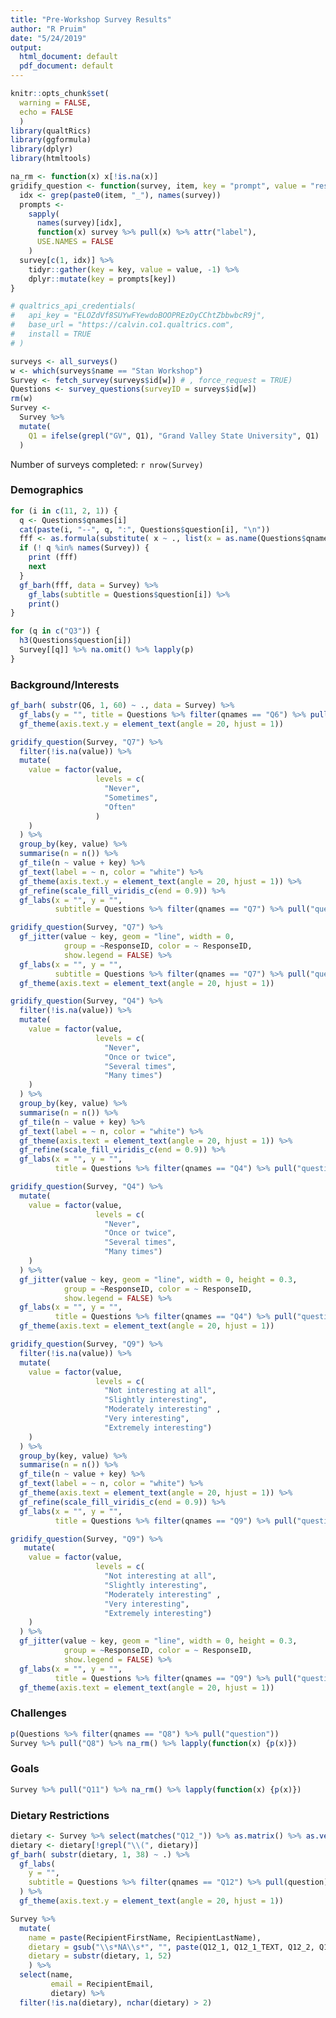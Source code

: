 ```yaml
---
title: "Pre-Workshop Survey Results"
author: "R Pruim"
date: "5/24/2019"
output:
  html_document: default
  pdf_document: default
---
```


```r
knitr::opts_chunk$set(
  warning = FALSE,
  echo = FALSE
  )
library(qualtRics)
library(ggformula)
library(dplyr)
library(htmltools)
```

```r

na_rm <- function(x) x[!is.na(x)]
gridify_question <- function(survey, item, key = "prompt", value = "response") {
  idx <- grep(paste0(item, "_"), names(survey))
  prompts <- 
    sapply(
      names(survey)[idx],
      function(x) survey %>% pull(x) %>% attr("label"),
      USE.NAMES = FALSE
    )
  survey[c(1, idx)] %>% 
    tidyr::gather(key = key, value = value, -1) %>%
    dplyr::mutate(key = prompts[key])
}
```

```r
# qualtrics_api_credentials(
#   api_key = "ELOZdVf8SUYwFYewdoBOOPREzOyCChtZbbwbcR9j",
#   base_url = "https://calvin.co1.qualtrics.com",
#   install = TRUE
# )
```

```r
surveys <- all_surveys()
w <- which(surveys$name == "Stan Workshop")
Survey <- fetch_survey(surveys$id[w]) # , force_request = TRUE)
Questions <- survey_questions(surveyID = surveys$id[w])
rm(w)
Survey <-
  Survey %>% 
  mutate(
    Q1 = ifelse(grepl("GV", Q1), "Grand Valley State University", Q1)
  )
```

Number of surveys completed: `r nrow(Survey)`

### Demographics

```r
for (i in c(11, 2, 1)) {
  q <- Questions$qnames[i]
  cat(paste(i, "--", q, ":", Questions$question[i], "\n"))
  fff <- as.formula(substitute( x ~ ., list(x = as.name(Questions$qnames[i]))))
  if (! q %in% names(Survey)) {
    print (fff)
    next
  }
  gf_barh(fff, data = Survey) %>%
    gf_labs(subtitle = Questions$question[i]) %>%
    print()
}
```

```r
for (q in c("Q3")) {
  h3(Questions$question[i])
  Survey[[q]] %>% na.omit() %>% lapply(p)
}
```

### Background/Interests

```r
gf_barh( substr(Q6, 1, 60) ~ ., data = Survey) %>% 
  gf_labs(y = "", title = Questions %>% filter(qnames == "Q6") %>% pull("question")) %>% 
  gf_theme(axis.text.y = element_text(angle = 20, hjust = 1)) 
```

```r
gridify_question(Survey, "Q7") %>% 
  filter(!is.na(value)) %>%
  mutate(
    value = factor(value,
                   levels = c(
                     "Never",
                     "Sometimes",
                     "Often"
                   )
    )
  ) %>%
  group_by(key, value) %>%
  summarise(n = n()) %>%
  gf_tile(n ~ value + key) %>% 
  gf_text(label = ~ n, color = "white") %>%
  gf_theme(axis.text.y = element_text(angle = 20, hjust = 1)) %>%
  gf_refine(scale_fill_viridis_c(end = 0.9)) %>%
  gf_labs(x = "", y = "", 
          subtitle = Questions %>% filter(qnames == "Q7") %>% pull("question"))

gridify_question(Survey, "Q7") %>% 
  gf_jitter(value ~ key, geom = "line", width = 0, 
            group = ~ResponseID, color = ~ ResponseID,
            show.legend = FALSE) %>%
  gf_labs(x = "", y = "", 
          subtitle = Questions %>% filter(qnames == "Q7") %>% pull("question")) %>%
  gf_theme(axis.text = element_text(angle = 20, hjust = 1))
```

```r
gridify_question(Survey, "Q4") %>% 
  filter(!is.na(value)) %>%
  mutate(
    value = factor(value,
                   levels = c(
                     "Never",
                     "Once or twice",
                     "Several times",
                     "Many times")
    )
  ) %>%
  group_by(key, value) %>%
  summarise(n = n()) %>%
  gf_tile(n ~ value + key) %>% 
  gf_text(label = ~ n, color = "white") %>%
  gf_theme(axis.text = element_text(angle = 20, hjust = 1)) %>%
  gf_refine(scale_fill_viridis_c(end = 0.9)) %>%
  gf_labs(x = "", y = "", 
          title = Questions %>% filter(qnames == "Q4") %>% pull("question"))

gridify_question(Survey, "Q4") %>% 
  mutate(
    value = factor(value,
                   levels = c(
                     "Never",
                     "Once or twice",
                     "Several times",
                     "Many times")
    )
  ) %>%
  gf_jitter(value ~ key, geom = "line", width = 0, height = 0.3,
            group = ~ResponseID, color = ~ ResponseID,
            show.legend = FALSE) %>%
  gf_labs(x = "", y = "", 
          title = Questions %>% filter(qnames == "Q4") %>% pull("question")) %>%
  gf_theme(axis.text = element_text(angle = 20, hjust = 1))
```

```r
gridify_question(Survey, "Q9") %>% 
  filter(!is.na(value)) %>%
  mutate(
    value = factor(value, 
                   levels = c(
                     "Not interesting at all",
                     "Slightly interesting",
                     "Moderately interesting" ,
                     "Very interesting",
                     "Extremely interesting")
    )
  ) %>%
  group_by(key, value) %>%
  summarise(n = n()) %>%
  gf_tile(n ~ value + key) %>% 
  gf_text(label = ~ n, color = "white") %>%
  gf_theme(axis.text = element_text(angle = 20, hjust = 1)) %>%
  gf_refine(scale_fill_viridis_c(end = 0.9)) %>%
  gf_labs(x = "", y = "",
          title = Questions %>% filter(qnames == "Q9") %>% pull("question"))

gridify_question(Survey, "Q9") %>% 
   mutate(
    value = factor(value, 
                   levels = c(
                     "Not interesting at all",
                     "Slightly interesting",
                     "Moderately interesting" ,
                     "Very interesting",
                     "Extremely interesting")
    )
  ) %>%
  gf_jitter(value ~ key, geom = "line", width = 0, height = 0.3,
            group = ~ResponseID, color = ~ ResponseID,
            show.legend = FALSE) %>%
  gf_labs(x = "", y = "",
          title = Questions %>% filter(qnames == "Q9") %>% pull("question")) %>%
  gf_theme(axis.text = element_text(angle = 20, hjust = 1))
```

### Challenges



```r
p(Questions %>% filter(qnames == "Q8") %>% pull("question"))
Survey %>% pull("Q8") %>% na_rm() %>% lapply(function(x) {p(x)})
```
### Goals

```r
Survey %>% pull("Q11") %>% na_rm() %>% lapply(function(x) {p(x)})
```

### Dietary Restrictions

```r
dietary <- Survey %>% select(matches("Q12_")) %>% as.matrix() %>% as.vector() %>% na_rm() 
dietary <- dietary[!grepl("\\(", dietary)] 
gf_barh( substr(dietary, 1, 38) ~ .) %>% 
  gf_labs(
    y = "",
    subtitle = Questions %>% filter(qnames == "Q12") %>% pull(question)
  ) %>%
  gf_theme(axis.text.y = element_text(angle = 20, hjust = 1)) 
```

```r
Survey %>% 
  mutate(
    name = paste(RecipientFirstName, RecipientLastName), 
    dietary = gsub("\\s*NA\\s*", "", paste(Q12_1, Q12_1_TEXT, Q12_2, Q12_3, Q12_5, Q12_6, Q12_7, Q12_10, Q12_10_TEXT)),
    dietary = substr(dietary, 1, 52) 
    ) %>%
  select(name,
         email = RecipientEmail, 
         dietary) %>%
  filter(!is.na(dietary), nchar(dietary) > 2) 
```
